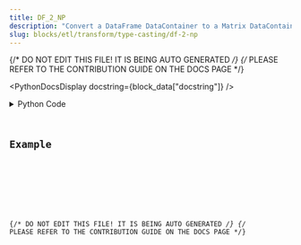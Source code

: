 ```yaml
---
title: DF_2_NP
description: "Convert a DataFrame DataContainer to a Matrix DataContainer."
slug: blocks/etl/transform/type-casting/df-2-np
---
```


{/* DO NOT EDIT THIS FILE! IT IS BEING AUTO GENERATED */}
{/* PLEASE REFER TO THE CONTRIBUTION GUIDE ON THE DOCS PAGE */}


<PythonDocsDisplay docstring={block_data["docstring"]} />
<details>
<summary>Python Code</summary>



<Code code={pythonCode} lang="py" wrap theme="dracula" />

[Find this Flojoy Block on GitHub](https://github.com/flojoy-ai/blocks/blob/main/blocks/ETL/TRANSFORM/TYPE_CASTING/DF_2_NP/DF_2_NP.py)

</details>

## Example


<GetHelpWidget />


<AppDisplay app={app} blockName="DF_2_NP" client:visible />


<Example />

{/* DO NOT EDIT THIS FILE! IT IS BEING AUTO GENERATED */}
{/* PLEASE REFER TO THE CONTRIBUTION GUIDE ON THE DOCS PAGE */}
